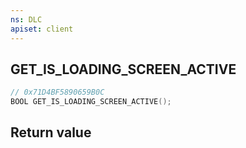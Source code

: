 ```yaml
---
ns: DLC
apiset: client
---
```

## GET_IS_LOADING_SCREEN_ACTIVE

```c
// 0x71D4BF5890659B0C
BOOL GET_IS_LOADING_SCREEN_ACTIVE();
```



## Return value